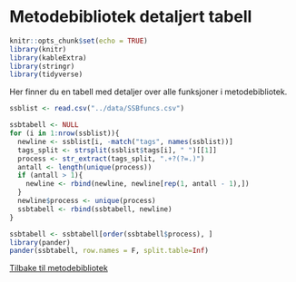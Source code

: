 # Metodebibliotek detaljert tabell
```r
knitr::opts_chunk$set(echo = TRUE)
library(knitr)
library(kableExtra)
library(stringr)
library(tidyverse)
```
Her finner du en tabell med detaljer over alle funksjoner i metodebibliotek.


```r

ssblist <- read.csv("../data/SSBfuncs.csv")

ssbtabell <- NULL
for (i in 1:nrow(ssblist)){
  newline <- ssblist[i, -match("tags", names(ssblist))]
  tags_split <- strsplit(ssblist$tags[i], " ")[[1]]
  process <- str_extract(tags_split, ".+?(?=.)")
  antall <- length(unique(process))
  if (antall > 1){
    newline <- rbind(newline, newline[rep(1, antall - 1),])
  }
  newline$process <- unique(process)
  ssbtabell <- rbind(ssbtabell, newline)
}

ssbtabell <- ssbtabell[order(ssbtabell$process), ]
library(pander)
pander(ssbtabell, row.names = F, split.table=Inf)

```

[Tilbake til metodebibliotek](../README.md)
